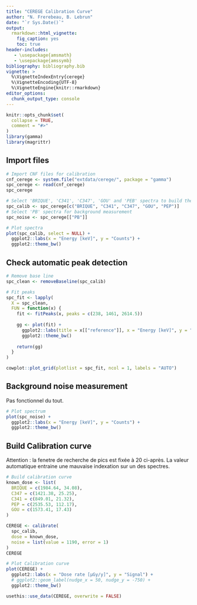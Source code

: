 ```yaml
---
title: "CEREGE Calibration Curve"
author: "N. Frerebeau, B. Lebrun"
date: "`r Sys.Date()`"
output:
  rmarkdown::html_vignette:
    fig_caption: yes
    toc: true
header-includes:
   - \usepackage{amsmath}
   - \usepackage{amssymb}
bibliography: bibliography.bib
vignette: >
  %\VignetteIndexEntry{cerege}
  %\VignetteEncoding{UTF-8}
  %\VignetteEngine{knitr::rmarkdown}
editor_options: 
  chunk_output_type: console
---
```


```r
knitr::opts_chunk$set(
  collapse = TRUE,
  comment = "#>"
)
library(gamma)
library(magrittr)
```

## Import files
```r
# Import CNF files for calibration
cnf_cerege <- system.file("extdata/cerege/", package = "gamma")
spc_cerege <- read(cnf_cerege)
spc_cerege

# Select 'BRIQUE', 'C341', 'C347', 'GOU' and 'PEB' spectra to build the curve
spc_calib <- spc_cerege[c("BRIQUE", "C341", "C347", "GOU", "PEP")]
# Select 'PB' spectra for background measurement
spc_noise <- spc_cerege[["PB"]]

# Plot spectra
plot(spc_calib, select = NULL) +
  ggplot2::labs(x = "Energy [keV]", y = "Counts") +
  ggplot2::theme_bw()
```

## Check automatic peak detection
```r
# Remove base line
spc_clean <- removeBaseline(spc_calib)
```

```r
# Fit peaks
spc_fit <- lapply(
  X = spc_clean,
  FUN = function(x) {
    fit <- fitPeaks(x, peaks = c(238, 1461, 2614.5))
    
    gg <- plot(fit) +
      ggplot2::labs(title = x[["reference"]], x = "Energy [keV]", y = "Counts") +
      ggplot2::theme_bw()
    
    return(gg)
  }
)

cowplot::plot_grid(plotlist = spc_fit, ncol = 1, labels = "AUTO")
```

## Background noise measurement
Pas fonctionnel du tout.

```r
# Plot spectrum
plot(spc_noise) +
  ggplot2::labs(x = "Energy [keV]", y = "Counts") +
  ggplot2::theme_bw()
```

## Build Calibration curve
Attention : la fenetre de recherche de pics est fixée à 20 ci-après. La valeur automatique entraine une mauvaise indexation sur un des spectres.

```r
# Build calibration curve
known_dose <- list(
  BRIQUE = c(1984.64, 34.08),
  C347 = c(1421.38, 25.25),
  C341 = c(849.01, 21.32),
  PEP = c(2535.53, 112.17),
  GOU = c(1573.41, 17.43)
)

CEREGE <- calibrate(
  spc_calib,
  dose = known_dose,
  noise = list(value = 1190, error = 1)
)
CEREGE

# Plot Calibration curve
plot(CEREGE) +
  ggplot2::labs(x = "Dose rate [µGy/y]", y = "Signal") +
  # ggplot2::geom_label(nudge_x = 50, nudge_y = -750) +
  ggplot2::theme_bw()
```

```r
usethis::use_data(CEREGE, overwrite = FALSE)
```
